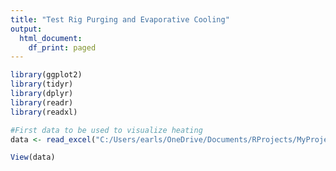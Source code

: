 ```yaml
---
title: "Test Rig Purging and Evaporative Cooling"
output:
  html_document:
    df_print: paged
---
```


```r
library(ggplot2)
library(tidyr)
library(dplyr)
library(readr)
library(readxl)
```

```r
#First data to be used to visualize heating
data <- read_excel("C:/Users/earls/OneDrive/Documents/RProjects/MyProjects/OctWork/Rig tests/Data/Block B1 Cycle 6 Desorption.xlsx", sheet=1)
```

```r
View(data)
```